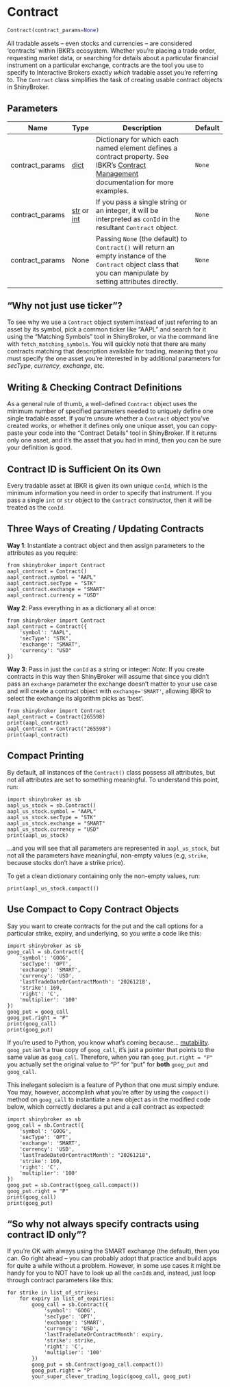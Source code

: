 # Contract { #shinybroker.Contract }

```python
Contract(contract_params=None)
```

All tradable assets -- even stocks and currencies -- are considered
'contracts' within IBKR's ecosystem. Whether you're placing a trade
order, requesting market data, or searching for details about a
particular financial instrument on a particular exchange, contracts are the
tool you use to specify to Interactive Brokers exactly *which* tradable
asset you're referring to. The `Contract` class simplifies the task of
creating usable contract objects in ShinyBroker.

## Parameters {.doc-section .doc-section-parameters}

| Name            | Type                         | Description                                                                                                                                                                                                                      | Default   |
|-----------------|------------------------------|----------------------------------------------------------------------------------------------------------------------------------------------------------------------------------------------------------------------------------|-----------|
| contract_params | [dict](`dict`)               | Dictionary for which each named element defines a contract property. See IBKR's [Contract Management]( https://www.interactivebrokers.com/campus/ibkr-api-page/contracts/#contract-management ) documentation for more examples. | `None`    |
| contract_params | [str](`str`) or [int](`int`) | If you pass a single string or an integer, it will be interpreted as `conId` in the resultant `Contract` object.                                                                                                                 | `None`    |
| contract_params | None                         | Passing `None` (the default) to `Contract()` will return an empty instance of the `Contract` object class that you can manipulate by setting attributes directly.                                                                | `None`    |

## "Why not just use ticker"? {.doc-section .doc-section-why-not-just-use-ticker}

To see why we use a `Contract` object system instead of just referring to an
 asset by its symbol, pick a common ticker like "AAPL" and search for it
using the "Matching Symbols" tool in ShinyBroker, or via the command line
with `fetch_matching_symbols`. You will quickly note that there are many
contracts matching that description available for trading, meaning that
you must specify the one asset you're interested in by additional
parameters for *secType*, *currency*, *exchange*, etc.

## Writing & Checking Contract Definitions {.doc-section .doc-section-writing--checking-contract-definitions}

As a general rule of thumb, a well-defined `Contract` object uses the
minimum number of specified parameters needed to uniquely define one
single tradable asset. If you're unsure whether a `Contract` object
you've created works, or whether it defines only one unique asset,
you can copy-paste your code into the "Contract Details" tool in
ShinyBroker. If it returns only one asset, and it's the asset that you
had in mind, then you can be sure your definition is good.

## Contract ID is Sufficient On its Own {.doc-section .doc-section-contract-id-is-sufficient-on-its-own}

Every tradable asset at IBKR is given its own unique `conId`, which is
the minimum information you need in order to specify that instrument. If
you pass a single `int` or `str` object to the `Contract` constructor,
then it will be treated as the `conId`.

## Three Ways of Creating / Updating Contracts {.doc-section .doc-section-three-ways-of-creating--updating-contracts}

**Way 1**: Instantiate a contract object and then assign parameters to the
attributes as you require:
```
from shinybroker import Contract
aapl_contract = Contract()
aapl_contract.symbol = "AAPL"
aapl_contract.secType = "STK"
aapl_contract.exchange = "SMART"
aapl_contract.currency = "USD"
```

**Way 2**: Pass everything in as a dictionary all at once:
```
from shinybroker import Contract
aapl_contract = Contract({
    'symbol': "AAPL",
    'secType': "STK",
    'exchange': "SMART",
    'currency': "USD"
})
```

**Way 3**: Pass in just the `conId` as a string or integer:
*Note*: If you create contracts in this way then ShinyBroker will assume
that since you didn't pass an `exchange` parameter the exchange doesn't
matter to your use case and will create a contract object with
`exchange='SMART'`, allowing IBKR to select the exchange its algorithm picks
 as 'best'.
```
from shinybroker import Contract
aapl_contract = Contract(265598)
print(aapl_contract)
aapl_contract = Contract("265598")
print(aapl_contract)
```

## Compact Printing {.doc-section .doc-section-compact-printing}

By default, all instances of the `Contract()` class possess all
attributes, but not all attributes are set to something meaningful. To
understand this point, run:
```
import shinybroker as sb
aapl_us_stock = sb.Contract()
aapl_us_stock.symbol = "AAPL"
aapl_us_stock.secType = "STK"
aapl_us_stock.exchange = "SMART"
aapl_us_stock.currency = "USD"
print(aapl_us_stock)
```
...and you will see that all parameters are represented in `aapl_us_stock`,
but not all the parameters have meaningful, non-empty values (e.g, `strike`,
because stocks don't have a strike price).

To get a clean dictionary containing only the non-empty values, run:
```
print(aapl_us_stock.compact())
```

## Use Compact to Copy Contract Objects {.doc-section .doc-section-use-compact-to-copy-contract-objects}

Say you want to create contracts for the put and the call options for a
particular strike, expiry, and underlying, so you write a code like this:
```
import shinybroker as sb
goog_call = sb.Contract({
    'symbol': 'GOOG',
    'secType': 'OPT',
    'exchange': 'SMART',
    'currency': 'USD',
    'lastTradeDateOrContractMonth': '20261218',
    'strike': 160,
    'right': 'C',
    'multiplier': '100'
})
goog_put = goog_call
goog_put.right = "P"
print(goog_call)
print(goog_put)
```
If you're used to Python, you know what's coming because... [mutability](
https://shiny.posit.co/py/docs/reactive-mutable.html
). `goog_put` isn't a true copy of `goog_call`, it's just a pointer that
points to the same value as `goog_call`. Therefore, when you ran
`goog_put.right = "P"` you actually set the original value to "P" for
"put" for **both** `goog_put` and `goog_call`.

This inelegant solecism is a feature of Python that one must simply endure.
You may, however, accomplish what you're after by using the `compact()`
method on `goog_call` to instantiate a new object as in the modified
code below, which correctly declares a put and a call contract as expected:
```
import shinybroker as sb
goog_call = sb.Contract({
    'symbol': 'GOOG',
    'secType': 'OPT',
    'exchange': 'SMART',
    'currency': 'USD',
    'lastTradeDateOrContractMonth': "20261218",
    'strike': 160,
    'right': 'C',
    'multiplier': '100'
})
goog_put = sb.Contract(goog_call.compact())
goog_put.right = "P"
print(goog_call)
print(goog_put)
```

## "So why not always specify contracts using contract ID only"? {.doc-section .doc-section-so-why-not-always-specify-contracts-using-contract-id-only}

If you're OK with always using the SMART exchange (the default),
then you can. Go right ahead -- you can probably adopt that practice and
build apps for quite a while without a problem. However, in some use
cases it might be handy for you to NOT have to look up all the `conId`s
and, instead, just loop through contract parameters like this:
```
for strike in list_of_strikes:
    for expiry in list_of_expiries:
        goog_call = sb.Contract({
            'symbol': 'GOOG',
            'secType': 'OPT',
            'exchange': 'SMART',
            'currency': 'USD',
            'lastTradeDateOrContractMonth': expiry,
            'strike': strike,
            'right': 'C',
            'multiplier': '100'
        })
        goog_put = sb.Contract(goog_call.compact())
        goog_put.right = "P"
        your_super_clever_trading_logic(goog_call, goog_put)
```